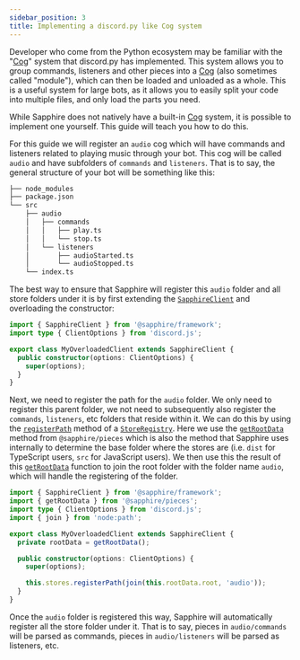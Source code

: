 ```yaml
---
sidebar_position: 3
title: Implementing a discord.py like Cog system
---
```


Developer who come from the Python ecosystem may be familiar with the "[Cog]" system that discord.py has implemented.
This system allows you to group commands, listeners and other pieces into a [Cog] (also sometimes called "module"),
which can then be loaded and unloaded as a whole. This is a useful system for large bots, as it allows you to easily
split your code into multiple files, and only load the parts you need.

While Sapphire does not natively have a built-in [Cog] system, it is possible to implement one yourself. This guide will
teach you how to do this.

For this guide we will register an `audio` cog which will have commands and listeners related to playing music through
your bot. This cog will be called `audio` and have subfolders of `commands` and `listeners`. That is to say, the general
structure of your bot will be something like this:

```bash {4-10}
├── node_modules
├── package.json
└── src
    ├── audio
    │   ├── commands
    │   │   ├── play.ts
    │   │   └── stop.ts
    │   └── listeners
    │       ├── audioStarted.ts
    │       └── audioStopped.ts
    └── index.ts
```

The best way to ensure that Sapphire will register this `audio` folder and all store folders under it is by first
extending the [`SapphireClient`] and overloading the constructor:

```typescript ts2esm2cjs|{3-7}|{4-8}
import { SapphireClient } from '@sapphire/framework';
import type { ClientOptions } from 'discord.js';

export class MyOverloadedClient extends SapphireClient {
  public constructor(options: ClientOptions) {
    super(options);
  }
}
```

Next, we need to register the path for the `audio` folder. We only need to register this parent folder, we not need to
subsequently also register the `commands`, `listeners`, etc folders that reside within it. We can do this by using the
[`registerPath`] method of a [`StoreRegistry`]. Here we use the [`getRootData`] method from `@sapphire/pieces` which is
also the method that Sapphire uses internally to determine the base folder where the stores are (i.e. `dist` for
TypeScript users, `src` for JavaScript users). We then use this the result of this [`getRootData`] function to join the
root folder with the folder name `audio`, which will handle the registering of the folder.

```typescript ts2esm2cjs|{2,6,11}|{2,7,12}
import { SapphireClient } from '@sapphire/framework';
import { getRootData } from '@sapphire/pieces';
import type { ClientOptions } from 'discord.js';
import { join } from 'node:path';

export class MyOverloadedClient extends SapphireClient {
  private rootData = getRootData();

  public constructor(options: ClientOptions) {
    super(options);

    this.stores.registerPath(join(this.rootData.root, 'audio'));
  }
}
```

Once the `audio` folder is registered this way, Sapphire will automatically register all the store folder under it. That
is to say, pieces in `audio/commands` will be parsed as commands, pieces in `audio/listeners` will be parsed as
listeners, etc.

[cog]: https://discordpy.readthedocs.io/en/stable/ext/commands/cogs.html
[`getRootData`]: ../../Documentation/api-pieces/#getrootdata
[`registerPath`]: ../../Documentation/api-pieces/classes/Store#registerpath
[`SapphireClient`]: ../../Documentation/api-framework/classes/SapphireClient
[`StoreRegistry`]: ../../Documentation/api-pieces/classes/StoreRegistry
